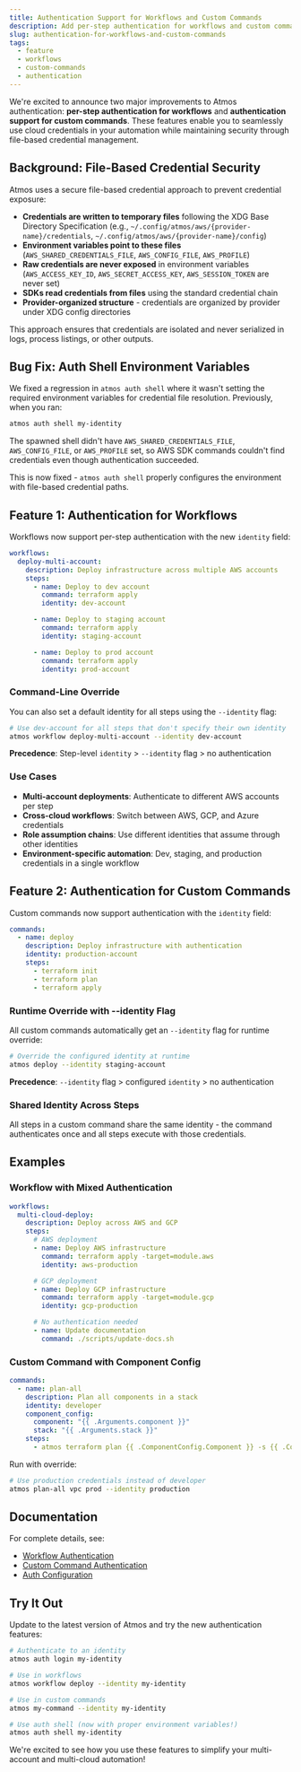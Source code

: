 ```yaml
---
title: Authentication Support for Workflows and Custom Commands
description: Add per-step authentication for workflows and custom commands with the new identity field and --identity flag
slug: authentication-for-workflows-and-custom-commands
tags:
  - feature
  - workflows
  - custom-commands
  - authentication
---
```


We're excited to announce two major improvements to Atmos authentication: **per-step authentication for workflows** and **authentication support for custom commands**. These features enable you to seamlessly use cloud credentials in your automation while maintaining security through file-based credential management.

<!--truncate-->

## Background: File-Based Credential Security

Atmos uses a secure file-based credential approach to prevent credential exposure:

- **Credentials are written to temporary files** following the XDG Base Directory Specification (e.g., `~/.config/atmos/aws/{provider-name}/credentials`, `~/.config/atmos/aws/{provider-name}/config`)
- **Environment variables point to these files** (`AWS_SHARED_CREDENTIALS_FILE`, `AWS_CONFIG_FILE`, `AWS_PROFILE`)
- **Raw credentials are never exposed** in environment variables (`AWS_ACCESS_KEY_ID`, `AWS_SECRET_ACCESS_KEY`, `AWS_SESSION_TOKEN` are never set)
- **SDKs read credentials from files** using the standard credential chain
- **Provider-organized structure** - credentials are organized by provider under XDG config directories

This approach ensures that credentials are isolated and never serialized in logs, process listings, or other outputs.

## Bug Fix: Auth Shell Environment Variables

We fixed a regression in `atmos auth shell` where it wasn't setting the required environment variables for credential file resolution. Previously, when you ran:

```bash
atmos auth shell my-identity
```

The spawned shell didn't have `AWS_SHARED_CREDENTIALS_FILE`, `AWS_CONFIG_FILE`, or `AWS_PROFILE` set, so AWS SDK commands couldn't find credentials even though authentication succeeded.

This is now fixed - `atmos auth shell` properly configures the environment with file-based credential paths.

## Feature 1: Authentication for Workflows

Workflows now support per-step authentication with the new `identity` field:

```yaml
workflows:
  deploy-multi-account:
    description: Deploy infrastructure across multiple AWS accounts
    steps:
      - name: Deploy to dev account
        command: terraform apply
        identity: dev-account

      - name: Deploy to staging account
        command: terraform apply
        identity: staging-account

      - name: Deploy to prod account
        command: terraform apply
        identity: prod-account
```

### Command-Line Override

You can also set a default identity for all steps using the `--identity` flag:

```bash
# Use dev-account for all steps that don't specify their own identity
atmos workflow deploy-multi-account --identity dev-account
```

**Precedence**: Step-level `identity` > `--identity` flag > no authentication

### Use Cases

- **Multi-account deployments**: Authenticate to different AWS accounts per step
- **Cross-cloud workflows**: Switch between AWS, GCP, and Azure credentials
- **Role assumption chains**: Use different identities that assume through other identities
- **Environment-specific automation**: Dev, staging, and production credentials in a single workflow

## Feature 2: Authentication for Custom Commands

Custom commands now support authentication with the `identity` field:

```yaml
commands:
  - name: deploy
    description: Deploy infrastructure with authentication
    identity: production-account
    steps:
      - terraform init
      - terraform plan
      - terraform apply
```

### Runtime Override with --identity Flag

All custom commands automatically get an `--identity` flag for runtime override:

```bash
# Override the configured identity at runtime
atmos deploy --identity staging-account
```

**Precedence**: `--identity` flag > configured `identity` > no authentication

### Shared Identity Across Steps

All steps in a custom command share the same identity - the command authenticates once and all steps execute with those credentials.

## Examples

### Workflow with Mixed Authentication

```yaml
workflows:
  multi-cloud-deploy:
    description: Deploy across AWS and GCP
    steps:
      # AWS deployment
      - name: Deploy AWS infrastructure
        command: terraform apply -target=module.aws
        identity: aws-production

      # GCP deployment
      - name: Deploy GCP infrastructure
        command: terraform apply -target=module.gcp
        identity: gcp-production

      # No authentication needed
      - name: Update documentation
        command: ./scripts/update-docs.sh
```

### Custom Command with Component Config

```yaml
commands:
  - name: plan-all
    description: Plan all components in a stack
    identity: developer
    component_config:
      component: "{{ .Arguments.component }}"
      stack: "{{ .Arguments.stack }}"
    steps:
      - atmos terraform plan {{ .ComponentConfig.Component }} -s {{ .ComponentConfig.Stack }}
```

Run with override:

```bash
# Use production credentials instead of developer
atmos plan-all vpc prod --identity production
```

## Documentation

For complete details, see:
- [Workflow Authentication](/cli/commands/workflow#authentication)
- [Custom Command Authentication](/cli/commands/custom-commands#authentication)
- [Auth Configuration](/core-concepts/components/terraform/authentication)

## Try It Out

Update to the latest version of Atmos and try the new authentication features:

```bash
# Authenticate to an identity
atmos auth login my-identity

# Use in workflows
atmos workflow deploy --identity my-identity

# Use in custom commands
atmos my-command --identity my-identity

# Use auth shell (now with proper environment variables!)
atmos auth shell my-identity
```

We're excited to see how you use these features to simplify your multi-account and multi-cloud automation!
